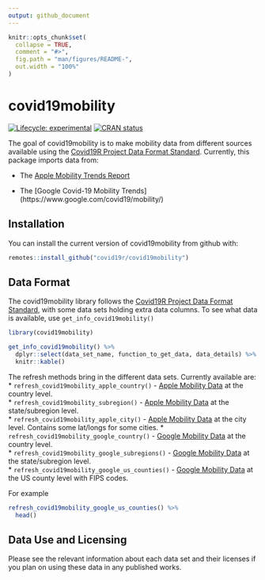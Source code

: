 ```yaml
---
output: github_document
---
```


```r
knitr::opts_chunk$set(
  collapse = TRUE,
  comment = "#>",
  fig.path = "man/figures/README-",
  out.width = "100%"
)
```

# covid19mobility

<!-- badges: start -->
[![Lifecycle: experimental](https://img.shields.io/badge/lifecycle-experimental-orange.svg)](https://www.tidyverse.org/lifecycle/#experimental)
[![CRAN status](https://www.r-pkg.org/badges/version/covid19mobility)](https://CRAN.R-project.org/package=covid19mobility)
<!-- badges: end -->

The goal of covid19mobility is to make  mobility data from different sources available using the [Covid19R Project Data Format Standard](https://covid19r.github.io/documentation/data-format-standard.html). Currently, this package imports data from:
\

* The [Apple Mobility Trends Report](https://www.apple.com/covid19/mobility)

* The [Google Covid-19 Mobility Trends] (https://www.google.com/covid19/mobility/)


## Installation
<!--
You can install the released version of covid19mobility from [CRAN](https://CRAN.R-project.org) with:

``` r
install.packages("covid19mobility")
```
-->

You can install the current version of covid19mobility from github with:
```r
remotes::install_github("covid19r/covid19mobility")
```

## Data Format

The covid19mobility library follows the [Covid19R Project Data Format Standard](https://covid19r.github.io/documentation/data-format-standard.html), with some data sets holding extra data columns. To see what data is available, use `get_info_covid19mobility()`

```r
library(covid19mobility)

get_info_covid19mobility() %>%
  dplyr::select(data_set_name, function_to_get_data, data_details) %>%
  knitr::kable()
```

The refresh methods bring in the different data sets. Currently available are:
* `refresh_covid19mobility_apple_country()` - [Apple Mobility Data](https://www.apple.com/covid19/mobility) at the country level.  
* `refresh_covid19mobility_subregion()` - [Apple Mobility Data](https://www.apple.com/covid19/mobility) at the state/subregion level.  
* `refresh_covid19mobility_apple_city()` - [Apple Mobility Data](https://www.apple.com/covid19/mobility) at the city level. Contains some lat/longs for some cities.
* `refresh_covid19mobility_google_country()` - [Google Mobility Data](https://www.google.com/covid19/mobility/) at the country level.  
* `refresh_covid19mobility_google_subregions()` - [Google Mobility Data](https://www.google.com/covid19/mobility/) at the state/subregion level.  
* `refresh_covid19mobility_google_us_counties()` - [Google Mobility Data](https://www.google.com/covid19/mobility/) at the US county level with FIPS codes.

For example

```r
refresh_covid19mobility_google_us_counties() %>%
  head()
```

## Data Use and Licensing

Please see the relevant information about each data set and their licenses if you plan on using these data in any published works.
